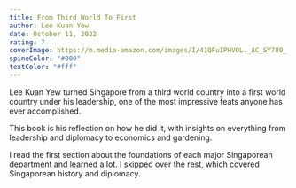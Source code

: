 ```yaml
---
title: From Third World To First
author: Lee Kuan Yew
date: October 11, 2022
rating: 7
coverImage: https://m.media-amazon.com/images/I/41QFuIPHVOL._AC_SY780_.jpg
spineColor: "#000"
textColor: "#fff"
---
```


Lee Kuan Yew turned Singapore from a third world country into a first world country under his leadership, one of the most impressive feats anyone has ever accomplished.

This book is his reflection on how he did it, with insights on everything from leadership and diplomacy to economics and gardening.

I read the first section about the foundations of each major Singaporean department and learned a lot. I skipped over the rest, which covered Singaporean history and diplomacy.
